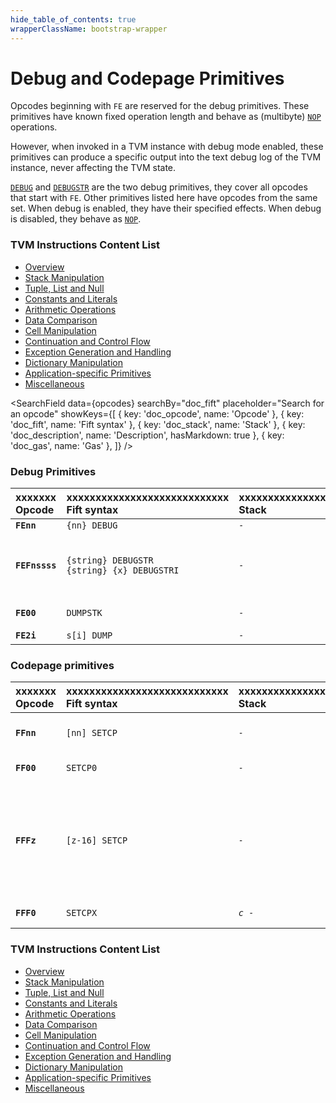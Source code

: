 ```yaml
---
hide_table_of_contents: true
wrapperClassName: bootstrap-wrapper
---
```



# Debug and Codepage Primitives

Opcodes beginning with `FE` are reserved for the debug primitives. These primitives have known fixed operation length and behave as (multibyte) [`NOP`](#instr-nop) operations.

However, when invoked in a TVM instance with debug mode enabled, these primitives can produce a specific output into the text debug log of the TVM instance, never affecting the TVM state.

[`DEBUG`](#instr-debug) and [`DEBUGSTR`](#instr-debugstr) are the two debug primitives, they cover all opcodes that start with `FE`.
Other primitives listed here have opcodes from the same set. When debug is enabled, they have their specified effects. When debug is disabled, they behave as [`NOP`](#instr-nop).

### TVM Instructions Content List

- [Overview](/learn/tvm-instructions/instructions)
- [Stack Manipulation](/learn/tvm-instructions/instructions/stack-manipulation)
- [Tuple, List and Null](/learn/tvm-instructions/instructions/tuple-list-null)
- [Constants and Literals](/learn/tvm-instructions/instructions/constant)
- [Arithmetic Operations](/learn/tvm-instructions/instructions/arithmetic)
- [Data Comparison](/learn/tvm-instructions/instructions/data-comparison)
- [Cell Manipulation](/learn/tvm-instructions/instructions/cell-manipulation)
- [Continuation and Control Flow](/learn/tvm-instructions/instructions/control-flow)
- [Exception Generation and Handling](/learn/tvm-instructions/instructions/exception-gen-and-handling)
- [Dictionary Manipulation](/learn/tvm-instructions/instructions/dictionary-manipulation)
- [Application-specific Primitives](/learn/tvm-instructions/instructions/app-specific)
- [Miscellaneous](/learn/tvm-instructions/instructions/miscellaneous)

<SearchField
  data={opcodes}
  searchBy="doc_fift"
  placeholder="Search for an opcode"
  showKeys={[
    { key: 'doc_opcode', name: 'Opcode' },
    { key: 'doc_fift', name: 'Fift syntax' },
    { key: 'doc_stack', name: 'Stack' },
    { key: 'doc_description', name: 'Description', hasMarkdown: true },
    { key: 'doc_gas', name: 'Gas' },
  ]}
/>

### Debug Primitives

| xxxxxxx<br/>Opcode | xxxxxxxxxxxxxxxxxxxxxxxxxxxx<br/>Fift syntax     | xxxxxxxxxxxxxxxxx<br/>Stack | xxxxxxxxxxxxxxxxxxxxxxxxxxxxxxxxxxxxxx<br/>Description                                                                                                                                                                                                                                                                                                                                  | xxxx<br/>Gas |
| :----------------- | :----------------------------------------------- | :-------------------------- | :-------------------------------------------------------------------------------------------------------------------------------------------------------------------------------------------------------------------------------------------------------------------------------------------------------------------------------------------------------------------------------------- | :----------- |
| **`FEnn`**         | `{nn} DEBUG`                                     | _`-`_                       | `0 <= nn < 240`                                                                                                                                                                                                                                                                                                                                                                         | `26`         |
| **`FEFnssss`**     | `{string} DEBUGSTR`<br/>`{string} {x} DEBUGSTRI` | _`-`_                       | `0 <= n < 16`. Length of `ssss` is `n+1` bytes.<br/>`{string}` is a [string literal](https://github.com/Piterden/TON-docs/blob/master/Fift.%20A%20Brief%20Introduction.md#user-content-29-string-literals).<br/>[`DEBUGSTR`](#instr-debugstr): `ssss` is the given string.<br/>[`DEBUGSTRI`](#instr-debugstr): `ssss` is one-byte integer `0 <= x <= 255` followed by the given string. | `26`         |
| **`FE00`**         | `DUMPSTK`                                        | _`-`_                       | Dumps the stack (at most the top 255 values) and shows the total stack depth.                                                                                                                                                                                                                                                                                        | `26`         |
| **`FE2i`**         | `s[i] DUMP`                                      | _`-`_                       | Dumps `s[i]`.                                                                                                                                                                                                                                                                                                                                                                           | `26`         |

### Codepage primitives

| xxxxxxx<br/>Opcode | xxxxxxxxxxxxxxxxxxxxxxxxxxxx<br/>Fift syntax | xxxxxxxxxxxxxxxxx<br/>Stack | xxxxxxxxxxxxxxxxxxxxxxxxxxxxxxxxxxxxxx<br/>Description                                                                                                                                                                                                                                                                                                                   | xxxx<br/>Gas |
| :----------------- | :------------------------------------------- | :-------------------------- | :----------------------------------------------------------------------------------------------------------------------------------------------------------------------------------------------------------------------------------------------------------------------------------------------------------------------------------------------------------------------- | :----------- |
| **`FFnn`**         | `[nn] SETCP`                                 | _`-`_                       | Selects TVM codepage `0 <= nn < 240`. If the codepage is not supported, throws an invalid opcode exception.                                                                                                                                                                                                                                                              | `26`         |
| **`FF00`**         | `SETCP0`                                     | _`-`_                       | Selects TVM (test) codepage zero as described in this document.                                                                                                                                                                                                                                                                                       | `26`         |
| **`FFFz`**         | `[z-16] SETCP`                               | _`-`_                       | Selects TVM codepage `z-16` for `1 <= z <= 15`. Negative codepages `-13...-1` are reserved for restricted versions of TVM needed to validate runs of TVM in other codepages. Negative codepage `-14` is reserved for experimental codepages, not necessarily compatible between different TVM implementations, and should be disabled in the production versions of TVM. | `26`         |
| **`FFF0`**         | `SETCPX`                                     | _`c - `_                    | Selects codepage `c` with `-2^15 <= c < 2^15` passed in the top of the stack.                                                                                                                                                                                                                                                                                            | `26`         |

### TVM Instructions Content List

- [Overview](/learn/tvm-instructions/instructions)
- [Stack Manipulation](/learn/tvm-instructions/instructions/stack-manipulation)
- [Tuple, List and Null](/learn/tvm-instructions/instructions/tuple-list-null)
- [Constants and Literals](/learn/tvm-instructions/instructions/constant)
- [Arithmetic Operations](/learn/tvm-instructions/instructions/arithmetic)
- [Data Comparison](/learn/tvm-instructions/instructions/data-comparison)
- [Cell Manipulation](/learn/tvm-instructions/instructions/cell-manipulation)
- [Continuation and Control Flow](/learn/tvm-instructions/instructions/control-flow)
- [Exception Generation and Handling](/learn/tvm-instructions/instructions/exception-gen-and-handling)
- [Dictionary Manipulation](/learn/tvm-instructions/instructions/dictionary-manipulation)
- [Application-specific Primitives](/learn/tvm-instructions/instructions/app-specific)
- [Miscellaneous](/learn/tvm-instructions/instructions/miscellaneous)

